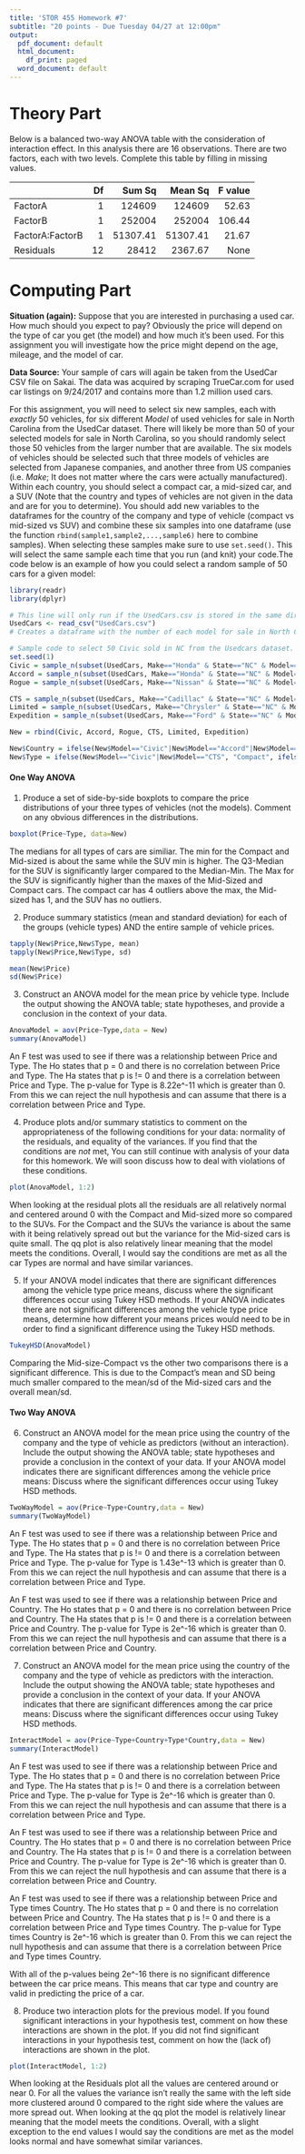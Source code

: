 ```yaml
---
title: 'STOR 455 Homework #7'
subtitle: "20 points - Due Tuesday 04/27 at 12:00pm"
output:
  pdf_document: default
  html_document:
    df_print: paged
  word_document: default
---
```


# Theory Part

Below is a balanced two-way ANOVA table with the consideration of interaction effect. In this analysis there are 16 observations. There are two factors, each with two levels. Complete this table by filling in missing values. 

|                   | Df  | Sum Sq | Mean Sq | F value |    
|:------------------|----:|-------:|--------:|--------:|
|FactorA            | 1  | 124609 | 124609  | 52.63 |
|FactorB            | 1  | 252004 | 252004  | 106.44 |
|FactorA:FactorB    | 1  | 51307.41 | 51307.41 |  21.67 |
|Residuals          | 12  |  28412 |  2367.67 |    None     |   


# Computing Part

__Situation (again):__ Suppose that you are interested in purchasing a used car. How much should you expect to pay?  Obviously the price will depend on the type of car you get (the model) and how much it's been used. For this assignment you will investigate how the price might depend on the age, mileage, and the model of car. 

__Data Source:__ Your sample of cars will again be taken from the UsedCar CSV file on Sakai. The data was acquired by scraping TrueCar.com for used car listings on 9/24/2017 and contains more than 1.2 million used cars. 

For this assignment, you will need to select six new samples, each with _exactly_ 50 vehicles, for six different _Model_ of used vehicles for sale in North Carolina from the UsedCar dataset. There will likely be more than 50 of your selected models for sale in North Carolina, so you should randomly select those 50 vehicles from the larger number that are available. The six models of vehicles should be selected such that three models of vehicles are selected from Japanese companies, and another three from US companies (i.e. _Make_; It does not matter where the cars were actually manufactured). Within each country, you should select a compact car, a mid-sized car, and a SUV (Note that the country and types of vehicles are not given in the data and are for you to determine). You should add new variables to the dataframes for the country of the company and type of vehicle (compact vs mid-sized vs SUV) and combine these six samples into one dataframe (use the function `rbind(sample1,sample2,...,sample6)` here to combine samples). When selecting these samples make sure to use `set.seed()`. This will select the same sample each time that you run (and knit) your code.The code below is an example of how you could select a random sample of 50 cars for a given model:

```r
library(readr)
library(dplyr)

# This line will only run if the UsedCars.csv is stored in the same directory as this notebook!
UsedCars <- read_csv("UsedCars.csv")
# Creates a dataframe with the number of each model for sale in North Carolina

# Sample code to select 50 Civic sold in NC from the Usedcars dataset. You can choose a different country or different model.
set.seed(1)
Civic = sample_n(subset(UsedCars, Make=="Honda" & State=="NC" & Model=="Civic"), 50)
Accord = sample_n(subset(UsedCars, Make=="Honda" & State=="NC" & Model=="Accord"), 50)
Rogue = sample_n(subset(UsedCars, Make=="Nissan" & State=="NC" & Model=="Rogue"), 50)

CTS = sample_n(subset(UsedCars, Make=="Cadillac" & State=="NC" & Model=="CTS"), 50)
Limited = sample_n(subset(UsedCars, Make=="Chrysler" & State=="NC" & Model== "200Limited"), 50)
Expedition = sample_n(subset(UsedCars, Make=="Ford" & State=="NC" & Model=="Expedition"), 50)

New = rbind(Civic, Accord, Rogue, CTS, Limited, Expedition)

New$Country = ifelse(New$Model=="Civic"|New$Model=="Accord"|New$Model=="Rogue","Japan","USA")
New$Type = ifelse(New$Model=="Civic"|New$Model=="CTS", "Compact", ifelse(New$Model=="Accord"|New$Model=="200Limited", "Mid-sized", "SUV"))
```


#### One Way ANOVA ####    

1.  Produce a set of side-by-side boxplots to compare the price distributions of your three types of vehicles (not the models). Comment on any obvious differences in the distributions. 

```r
boxplot(Price~Type, data=New)
```
The medians for all types of cars are similiar. The min for the Compact and Mid-sized is about the same while the SUV min is higher. The Q3-Median for the SUV is significantly larger compared to the Median-Min. The Max for the SUV is significantly higher than the maxes of the Mid-Sized and Compact cars. The compact car has 4 outliers above the max, the Mid-sized has 1, and the SUV has no outliers.

2.  Produce summary statistics (mean and standard deviation) for each of the groups (vehicle types) AND the entire sample of vehicle prices.

```r
tapply(New$Price,New$Type, mean)
tapply(New$Price,New$Type, sd)

mean(New$Price)
sd(New$Price)
```


3.  Construct an ANOVA model for the mean price by vehicle type. Include the output showing the ANOVA table; state hypotheses, and provide a conclusion in the context of your data.

```r
AnovaModel = aov(Price~Type,data = New)
summary(AnovaModel)
```
An F test was used to see if there was a relationship between Price and Type. The Ho states that p = 0 and there is no correlation between Price and Type. The Ha states that p is != 0 and there is a correlation between Price and Type. The p-value for Type is 8.22e^-11 which is greater than 0. From this we can reject the null hypothesis and can assume that there is a correlation between Price and Type.


4.  Produce plots and/or summary statistics to comment on the appropriateness of the following conditions for your data: normality of the residuals, and equality of the variances. If you find that the conditions are _not_ met, You can still continue with analysis of your data for this homework. We will soon discuss how to deal with violations of these conditions.

```r
plot(AnovaModel, 1:2)
```
When looking at the residual plots all the residuals are all relatively normal and centered around 0 with the Compact and Mid-sized more so compared to the SUVs. For the Compact and the SUVs the variance is about the same with it being relatively spread out but the variance for the Mid-sized cars is quite small. The qq plot is also relatively linear meaning that the model meets the conditions. Overall, I would say the conditions are met as all the car Types are normal and have similar variances.

    
5.  If your ANOVA model indicates that there are significant differences among the vehicle type price means, discuss where the significant differences occur using Tukey HSD methods. If your ANOVA indicates there are not significant differences among the vehicle type price means, determine how different your means prices would need to be in order to find a significant difference using the Tukey HSD methods.

```r
TukeyHSD(AnovaModel)
```
Comparing the Mid-size-Compact vs the other two comparisons there is a significant difference. This is due to the Compact's mean and SD being much smaller compared to the mean/sd of the Mid-sized cars and the overall mean/sd.


#### Two Way ANOVA ####

6.  Construct an ANOVA model for the mean price using the country of the company and the type of vehicle as predictors (without an interaction). Include the output showing the ANOVA table; state hypotheses and provide a conclusion in the context of your data. If your ANOVA model indicates there are significant differences among the vehicle price means: Discuss where the significant differences occur using Tukey HSD methods.

```r
TwoWayModel = aov(Price~Type+Country,data = New)
summary(TwoWayModel)
```
An F test was used to see if there was a relationship between Price and Type. The Ho states that p = 0 and there is no correlation between Price and Type. The Ha states that p is != 0 and there is a correlation between Price and Type. The p-value for Type is 1.43e^-13 which is greater than 0. From this we can reject the null hypothesis and can assume that there is a correlation between Price and Type.

An F test was used to see if there was a relationship between Price and Country. The Ho states that p = 0 and there is no correlation between Price and Country. The Ha states that p is != 0 and there is a correlation between Price and Country. The p-value for Type is 2e^-16 which is greater than 0. From this we can reject the null hypothesis and can assume that there is a correlation between Price and Country.


7.  Construct an ANOVA model for the mean price using the country of the company and the type of vehicle as predictors with the interaction. Include the output showing the ANOVA table; state hypotheses and provide a conclusion in the context of your data. If your ANOVA indicates that there are significant differences among the car price means: Discuss where the significant differences occur using Tukey HSD methods.

```r
InteractModel = aov(Price~Type+Country+Type*Country,data = New)
summary(InteractModel)
```
An F test was used to see if there was a relationship between Price and Type. The Ho states that p = 0 and there is no correlation between Price and Type. The Ha states that p is != 0 and there is a correlation between Price and Type. The p-value for Type is 2e^-16 which is greater than 0. From this we can reject the null hypothesis and can assume that there is a correlation between Price and Type.

An F test was used to see if there was a relationship between Price and Country. The Ho states that p = 0 and there is no correlation between Price and Country. The Ha states that p is != 0 and there is a correlation between Price and Country. The p-value for Type is 2e^-16 which is greater than 0. From this we can reject the null hypothesis and can assume that there is a correlation between Price and Country.

An F test was used to see if there was a relationship between Price and Type times Country. The Ho states that p = 0 and there is no correlation between Price and Country. The Ha states that p is != 0 and there is a correlation between Price and Type times Country. The p-value for Type times Country is 2e^-16 which is greater than 0. From this we can reject the null hypothesis and can assume that there is a correlation between Price and Type times Country.

With all of the p-values being 2e^-16 there is no significant difference between the car price means. This means that car type and country are valid in predicting the price of a car.


8. Produce two interaction plots for the previous model. If you found significant interactions in your hypothesis test, comment on how these interactions are shown in the plot. If you did not find significant interactions in your hypothesis test, comment on how the (lack of) interactions are shown in the plot.

```r
plot(InteractModel, 1:2)
```
When looking at the Residuals plot all the values are centered around or near 0. For all the values the variance isn't really the same with the left side more clustered around 0 compared to the right side where the values are more spread out. When looking at the qq plot the model is relatively linear meaning that the model meets the conditions. Overall, with a slight exception to the end values I would say the conditions are met as the model looks normal and have somewhat similar variances.